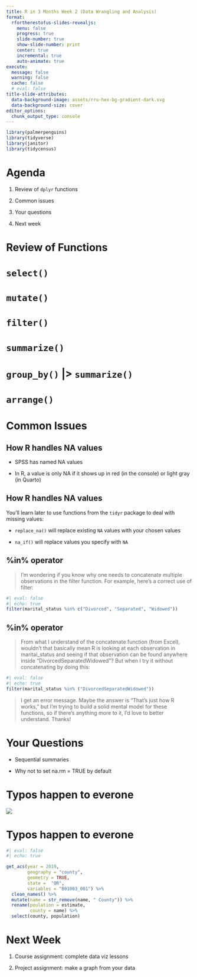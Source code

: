 ```yaml
---
title: R in 3 Months Week 2 (Data Wrangling and Analysis)
format:
  rfortherestofus-slides-revealjs:
    menu: false
    progress: true
    slide-number: true
    show-slide-number: print
    center: true
    incremental: true
    auto-animate: true
execute: 
  message: false
  warning: false
  cache: false
  # eval: false
title-slide-attributes:
  data-background-image: assets/rru-hex-bg-gradient-dark.svg
  data-background-size: cover
editor_options: 
  chunk_output_type: console
---
```


```r
library(palmerpenguins)
library(tidyverse)
library(janitor)
library(tidycensus)
```

# Agenda

1. Review of `dplyr` functions

1. Common issues

1. Your questions

1. Next week


# Review of Functions {.inverse}

# `select()` {.inverse}

# {background-video="assets/09_select.mp4" background-video-loop="true" background-size="contain"}


# `mutate()` {.inverse}

# {background-video="assets/04_mutate.mp4" background-video-loop="true" background-size="contain"}

# `filter()` {.inverse}

# {background-video="assets/01_filter_1.mp4" background-video-loop="true" background-size="contain"}

# `summarize()` {.inverse}

# {background-video="assets/05_summarise.mp4" background-video-loop="true" background-size="contain"}

# `group_by()` |> `summarize()` {.inverse}

# {background-video="assets/06_summarise_grouped.mp4" background-video-loop="true" background-size="contain"}

# `arrange()` {.inverse}

# {background-video="assets/03_arrange.mp4" background-video-loop="true" background-size="contain"}

# Common Issues {.inverse}

## How R handles NA values

- SPSS has named NA values

- In R, a value is only NA if it shows up in red (in the console) or light gray (in Quarto)

## How R handles NA values

You'll learn later to use functions from the `tidyr` package to deal with missing values:

- `replace_na()` will replace existing `NA` values with your chosen values

- `na_if()` will replace values you specify with `NA`

## %in% operator

> I’m wondering if you know why one needs to concatenate multiple observations in the filter function. For example, here’s a correct use of filter:

```r
#| eval: false
#| echo: true
filter(marital_status %in% c("Divorced", "Separated", "Widowed"))
```

## %in% operator

> From what I understand of the concatenate function (from Excel), wouldn’t that basically mean R is looking at each observation in marital_status and seeing if that observation can be found anywhere inside "DivorcedSeparatedWidowed"? But when I try it without concatenating by doing this:

```r
#| eval: false
#| echo: true
filter(marital_status %in% ("DivorcedSeparatedWidowed"))
```

> I get an error message. Maybe the answer is "That’s just how R works," but I’m trying to build a solid mental model for these functions, so if there’s anything more to it, I’d love to better understand. Thanks!



# Your Questions

- Sequential summaries

- Why not to set na.rm = TRUE by default

# Typos happen to everone

![](assets/david-asking-for-help.png)

# Typos happen to everone

::: {.large}
```r
#| eval: false
#| echo: true

get_acs(year = 2019,
        geography = "county",
        geometry = TRUE,
        state =  "OR",
        variables = "B01003_001") %>% 
  clean_names() %>% 
  mutate(name = str_remove(name, " County")) %>% 
  rename(poulation = estimate,
         county = name) %>% 
  select(county, population)
```
:::


# Next Week

1. Course assignment: complete data viz lessons

1. Project assignment: make a graph from your data


